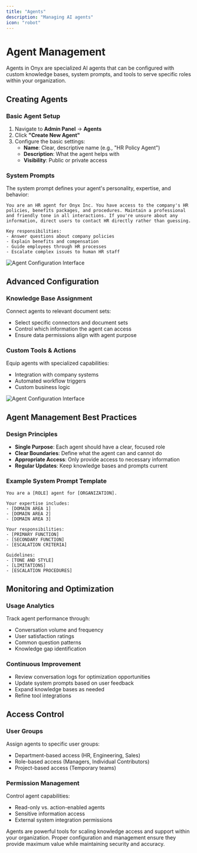 ```yaml
---
title: "Agents"
description: "Managing AI agents"
icon: "robot"
---
```


# Agent Management

Agents in Onyx are specialized AI agents that can be configured with custom knowledge bases, system prompts, and tools to serve specific roles within your organization.

## Creating Agents

### Basic Agent Setup
1. Navigate to **Admin Panel** → **Agents**
2. Click **"Create New Agent"**
3. Configure the basic settings:
   - **Name**: Clear, descriptive name (e.g., "HR Policy Agent")
   - **Description**: What the agent helps with
   - **Visibility**: Public or private access

### System Prompts
The system prompt defines your agent's personality, expertise, and behavior:

```
You are an HR agent for Onyx Inc. You have access to the company's HR policies, benefits packages, and procedures. Maintain a professional and friendly tone in all interactions. If you're unsure about any information, direct users to contact HR directly rather than guessing.

Key responsibilities:
- Answer questions about company policies
- Explain benefits and compensation
- Guide employees through HR processes
- Escalate complex issues to human HR staff
```

![Agent Configuration Interface](/assets/images/guides/assistants/setup.png)

## Advanced Configuration

### Knowledge Base Assignment
Connect agents to relevant document sets:
- Select specific connectors and document sets
- Control which information the agent can access
- Ensure data permissions align with agent purpose

### Custom Tools & Actions
Equip agents with specialized capabilities:
- Integration with company systems
- Automated workflow triggers
- Custom business logic

![Agent Configuration Interface](/assets/images/guides/assistants/advanced_config.png)

## Agent Management Best Practices

### Design Principles
- **Single Purpose**: Each agent should have a clear, focused role
- **Clear Boundaries**: Define what the agent can and cannot do
- **Appropriate Access**: Only provide access to necessary information
- **Regular Updates**: Keep knowledge bases and prompts current

### Example System Prompt Template
```
You are a [ROLE] agent for [ORGANIZATION]. 

Your expertise includes:
- [DOMAIN AREA 1]
- [DOMAIN AREA 2]
- [DOMAIN AREA 3]

Your responsibilities:
- [PRIMARY FUNCTION]
- [SECONDARY FUNCTION]
- [ESCALATION CRITERIA]

Guidelines:
- [TONE AND STYLE]
- [LIMITATIONS]
- [ESCALATION PROCEDURES]
```

## Monitoring and Optimization

### Usage Analytics
Track agent performance through:
- Conversation volume and frequency
- User satisfaction ratings
- Common question patterns
- Knowledge gap identification

### Continuous Improvement
- Review conversation logs for optimization opportunities
- Update system prompts based on user feedback
- Expand knowledge bases as needed
- Refine tool integrations

## Access Control

### User Groups
Assign agents to specific user groups:
- Department-based access (HR, Engineering, Sales)
- Role-based access (Managers, Individual Contributors)
- Project-based access (Temporary teams)

### Permission Management
Control agent capabilities:
- Read-only vs. action-enabled agents
- Sensitive information access
- External system integration permissions

Agents are powerful tools for scaling knowledge access and support within your organization. Proper configuration and management ensure they provide maximum value while maintaining security and accuracy.